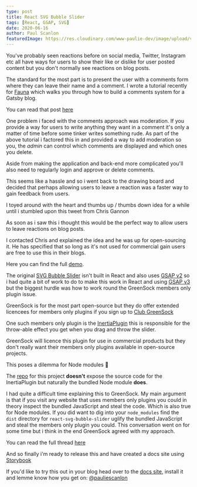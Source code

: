 ```yaml
---
type: post
title: React SVG Bubble Slider
tags: [React, GSAP, SVG]
date: 2020-06-16
author: Paul Scanlon
featuredImage: https://res.cloudinary.com/www-paulie-dev/image/upload/v1595915609/paulie.dev/2020/06/react-svg-bubble-slider_efrm8d.jpg
---
```


You've probably seen reactions before on social media, Twitter, Instagram etc all have ways for users to show their like
or dislike for user posted content but you don't normally see reactions on blog posts.

The standard for the most part is to present the user with a comments form where they can leave their name and a
comment. I wrote a tutorial recently for [Fauna](https://fauna.com/) which walks you through how to build a comments
system for a Gatsby blog.

You can read that post [here](/posts/2020/05/roll-your-own-comments/)

One problem i faced with the comments approach was moderation. If you provide a way for users to write anything they
want in a comment it's only a matter of time before some tinker writes something rude. As part of the above tutorial i
factored this in and provided a way to add moderation so you, the _admin_ can control which comments are displayed and
which ones you delete.

Aside from making the application and back-end more complicated you'll also need to regularly login and approve or
delete comments.

This seems like a hassle and so i went back to the drawing board and decided that perhaps allowing users to leave a
reaction was a faster way to gain feedback from users.

I toyed around with the heart and thumbs up / thumbs down idea for a while until i stumbled upon this tweet from Chris
Gannon

<Tweet tweetLink="ChrisGannon/status/1261209022662918144" />

As soon as i saw this i thought this would be the perfect way to allow users to leave reactions on blog posts.

I contacted Chris and explained the idea and he was up for open-sourcing it. He has specified that so long as it's not
used for commercial gain users are free to use this in their blogs.

Here you can find the full [demo](https://react-svg-bubble-slider.netlify.app/).

The original [SVG Bubble Slider](https://codepen.io/chrisgannon/pen/GZNgLw/) isn't built in React and also uses
[GSAP v2](https://greensock.com/docs/v2) so i had quite a bit of work to do to make this work in React and using
[GSAP v3](https://greensock.com/docs/v3) but the biggest hurdle was how to work round the GreenSock members only plugin
issue.

GreenSock is for the most part open-source but they do offer extended licencees for members only plugins if you sign up
to [Club GreenSock](https://greensock.com/club/)

One such members only plugin is the [InertiaPlugin](https://greensock.com/docs/v3/Plugins/InertiaPlugin) this is
responsible for the throw-able effect you get when you drag and throw the slider.

GreenSock will licence this plugin for use in commercial products but they don't really want their members only plugins
available in open-source projects.

This poses a dilemma for Node modules 🤔

The [repo](https://github.com/PaulieScanlon/react-svg-bubble-slider) for this project **doesn't** expose the source code
for the InertiaPlugin but naturally the bundled Node module **does**.

I had quite a difficult time explaining this to GreenSock. My main argument is that if you visit any website that uses
members only plugins you could in theory inspect the bundled JavaScript and steal the code. Which is also true for Node
modules. If you did want to dig into your `node_modules` find the `dist` directory for `react-svg-bubble-slider` uglify
the bundled JavaScript and steal the members only plugin you could. This conversation went on for some time but i think
in the end GreenSock agreed with my approach.

You can read the full thread
[here](https://greensock.com/forums/topic/24215-draggable-open-source/?tab=comments#comment-114819)

And so finally i'm ready to release this and have created a docs site using [Storybook](https://storybook.js.org/)

If you'd like to try this out in your blog head over to the [docs site](https://react-svg-bubble-slider.netlify.app/),
install it and lemme know how you get on: [@pauliescanlon](https://twitter.com/PaulieScanlon)
